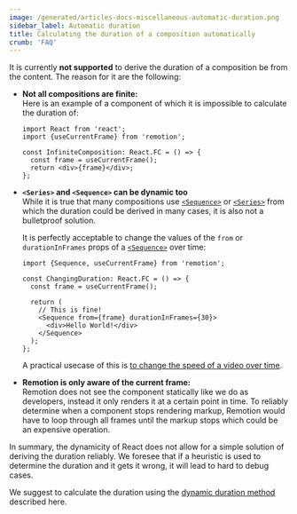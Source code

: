 ```yaml
---
image: /generated/articles-docs-miscellaneous-automatic-duration.png
sidebar_label: Automatic duration
title: Calculating the duration of a composition automatically
crumb: 'FAQ'
---
```


It is currently **not supported** to derive the duration of a composition be from the content. The reason for it are the following:

- **Not all compositions are finite:**  
  Here is an example of a component of which it is impossible to calculate the duration of:

  ```tsx twoslash title="InfiniteComposition.tsx"
  import React from 'react';
  import {useCurrentFrame} from 'remotion';

  const InfiniteComposition: React.FC = () => {
    const frame = useCurrentFrame();
    return <div>{frame}</div>;
  };
  ```

- **`<Series>` and `<Sequence>` can be dynamic too**  
  While it is true that many compositions use [`<Sequence>`](/docs/sequence) or [`<Series>`](/docs/series) from which the duration could be derived in many cases, it is also not a bulletproof solution.

  It is perfectly acceptable to change the values of the `from` or `durationInFrames` props of a [`<Sequence>`](/docs/sequence) over time:

  ```tsx twoslash title="ChangingDuration.tsx"
  import {Sequence, useCurrentFrame} from 'remotion';

  const ChangingDuration: React.FC = () => {
    const frame = useCurrentFrame();

    return (
      // This is fine!
      <Sequence from={frame} durationInFrames={30}>
        <div>Hello World!</div>
      </Sequence>
    );
  };
  ```

  A practical usecase of this is [to change the speed of a video over time](/docs/miscellaneous/snippets/accelerated-video).

- **Remotion is only aware of the current frame:**  
  Remotion does not see the component statically like we do as developers, instead it only renders it at a certain point in time. To reliably determine when a component stops rendering markup, Remotion would have to loop through all frames until the markup stops which could be an expensive operation.

In summary, the dynamicity of React does not allow for a simple solution of deriving the duration reliably. We foresee that if a heuristic is used to determine the duration and it gets it wrong, it will lead to hard to debug cases.

We suggest to calculate the duration using the [dynamic duration method](/docs/dynamic-metadata) described here.
